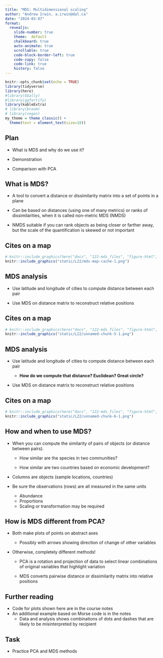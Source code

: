 ```yaml
---
title: "MDS: Multidimensional scaling"
author: "Andrew Irwin, a.irwin@dal.ca"
date: "2024-03-07"
format:
  revealjs:
    slide-number: true
    theme:  default
    chalkboard: true
    auto-animate: true
    scrollable: true
    code-block-border-left: true
    code-copy: false
    code-link: true
    history: false
---
```


```r
knitr::opts_chunk$set(echo = TRUE)
library(tidyverse)
library(here)
#library(GGally)
#library(ggfortify)
library(kableExtra)
# library(broom)
# library(vegan)
my_theme = theme_classic() + 
  theme(text = element_text(size=18))
```

## Plan

* What is MDS and why do we use it?

* Demonstration 

* Comparison with PCA

## What is MDS?

* A tool to convert a distance or dissimilarity matrix into a set of points in a plane

* Can be based on distances (using one of many metrics) or ranks of dissimilarities, when it is called non-metric MDS (NMDS)

* NMDS suitable if you can rank objects as being closer or farther away, but the scale of the quantification is skewed or not important

## Cites on a map

```r
# knitr::include_graphics(here("docs", "122-mds_files", "figure-html", "mds-map-cache-1.png"))
knitr::include_graphics("static/L22/mds-map-cache-1.png")
```

## MDS analysis

* Use latitude and longitude of cities to compute distance between each pair

* Use MDS on distance matrix to reconstruct relative positions

## Cites on a map

```r
# knitr::include_graphics(here("docs", "122-mds_files", "figure-html", "unnamed-chunk-5-1.png"))
knitr::include_graphics("static/L22/unnamed-chunk-5-1.png")
```


## MDS analysis

* Use latitude and longitude of cities to compute distance between each pair

  * **How do we compute that distance? Euclidean? Great circle?**
  
* Use MDS on distance matrix to reconstruct relative positions

## Cites on a map

```r
# knitr::include_graphics(here("docs", "122-mds_files", "figure-html", "unnamed-chunk-6-1.png"))
knitr::include_graphics("static/L22/unnamed-chunk-6-1.png")
```

## How and when to use MDS? {.smaller}

* When you can compute the similarity of pairs of objects (or distance between pairs).

  * How similar are the species in two communities?
  
  * How similar are two countries based on economic development?
  
* Columns are objects (sample locations, countries)

* Be sure the observations (rows) are all measured in the same units

  * Abundance
  * Proportions
  * Scaling or transformation may be required

## How is MDS different from PCA?

* Both make plots of points on abstract axes

  * Possibly with arrows showing direction of change of other variables

* Otherwise, completely different methods!
  
  * PCA is a rotation and projection of data to select linear combinations of original variables that highlight variation

  * MDS converts pairwise distance or dissimilarity matrix into relative positions



## Further reading

* Code for plots shown here are in the course notes
* An additional example based on Morse code is in the notes
  * Data and analysis shows combinations of dots and dashes that are likely to be misinterpreted by recipient


## Task

* Practice PCA and MDS methods


